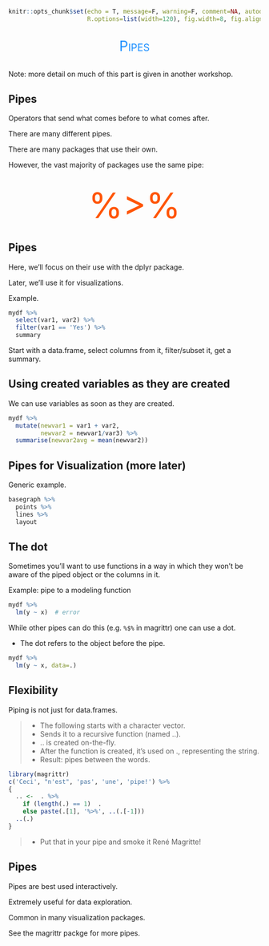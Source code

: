 ```r
knitr::opts_chunk$set(echo = T, message=F, warning=F, comment=NA, autodep=T, eval=FALSE, cache=FALSE,
                      R.options=list(width=120), fig.width=8, fig.align = 'center')
```


## 

<div style="text-align:center;font-variant:small-caps; font-size:200%; color:#1e90ff">Pipes</div>


##

Note: more detail on much of this part is given in another workshop.



## Pipes

Operators that send what comes before to what comes after.

There are many different pipes.

There are many packages that use their own.

However, the vast majority of packages use the same pipe:



## {.fadeslideslow}

<div style="text-align:center;font-variant:small-caps; font-size:500%; color:#ff5503"> %>% </div>



## Pipes

Here, we'll focus on their use with the dplyr package.

Later, we'll use it for visualizations.

Example.

```r
mydf %>% 
  select(var1, var2) %>% 
  filter(var1 == 'Yes') %>% 
  summary
```

Start with a data.frame, select columns from it, filter/subset it, get a summary.

## Using created variables as they are created

We can use variables as soon as they are created.

```r
mydf %>% 
  mutate(newvar1 = var1 + var2,
         newvar2 = newvar1/var3) %>% 
  summarise(newvar2avg = mean(newvar2))
```


## Pipes for Visualization (more later)

Generic example.

```r
basegraph %>% 
  points %>%
  lines %>%
  layout
```

## The dot

Sometimes you'll want to use functions in a way in which they won't be aware of the piped object or the columns in it.

Example: pipe to a modeling function

```r
mydf %>% 
  lm(y ~ x)  # error
```

While other pipes can do this (e.g. `%$%` in magrittr) one can use a dot.

- The dot refers to the object before the pipe.

```r
mydf %>% 
  lm(y ~ x, data=.)
```


## Flexibility

Piping is not just for data.frames.

>- The following starts with a character vector.
>- Sends it to a recursive function (named ..).
>- .. is created on-the-fly. 
>- After the function is created, it's used on  ., representing the string.
>- Result: pipes between the words.

```r
library(magrittr)
c('Ceci', "n'est", 'pas', 'une', 'pipe!') %>%
{
  .. <-  . %>%
    if (length(.) == 1)  .
    else paste(.[1], '%>%', ..(.[-1]))
  ..(.)
} 
```

>- Put that in your pipe and smoke it René Magritte!

## Pipes

Pipes are best used interactively.

Extremely useful for data exploration.

Common in many visualization packages.

See the <span class="pack">magrittr</span> packge for more pipes.


